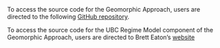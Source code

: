 <br>
<br>
<br>
<br>


To access the source code for the Geomorphic Approach, users are directed to the following [GitHub repository](https://github.com/SGronsdahl/GeomorphicApproach). 

To access the source code for the UBC Regime Model component of the Geomorphic Approach, users are directed to Brett Eaton's [website](https://blogs.ubc.ca/beaton/working-code/)
